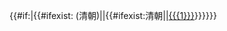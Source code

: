 {{Flag|Qing Dynasty|name=大清}}{{#if:{{{1|}}}|{{#ifexist:{{{1}}} (清朝)|[[{{{1}}} (清朝)|{{{1}}}]]|{{#ifexist:清朝{{{1}}}|[[清朝{{{1}}}|{{{1}}}]]|[[{{{1}}}]]}}}}}}<noinclude>
{{doc}}
</noinclude>